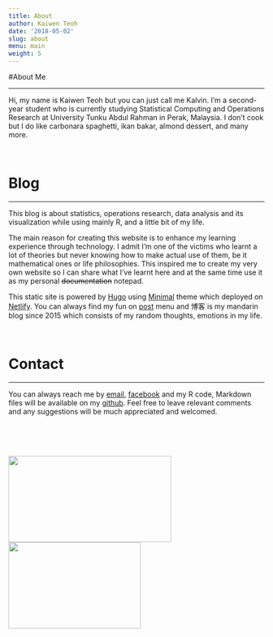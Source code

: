 ```yaml
---
title: About
author: Kaiwen Teoh
date: '2018-05-02'
slug: about
menu: main
weight: 5
---
```

#About Me

----------------------------------

  Hi, my name is Kaiwen Teoh but you can just call me Kalvin. I'm a second-year student who is currently studying Statistical Computing and Operations Research at University Tunku Abdul Rahman in Perak, Malaysia. I don't cook but I do like carbonara spaghetti, ikan bakar, almond dessert, and many more. 

<br>

# Blog

----------------------------------------------

  This blog is about statistics, operations research, data analysis and its visualization while using mainly R, and a little bit of my life. 
  
  The main reason for creating this website is to enhance my learning experience through technology. I admit I'm one of the victims who learnt a lot of theories but never knowing how to make actual use of them, be it mathematical ones or life philosophies. This inspired me to create my very own website so I can share what I've learnt here and at the same time use it as my personal ~~documentation~~ notepad. 

  This static site is powered by [Hugo](https://gohugo.io/) using [Minimal](https://github.com/calintat/minimal) theme which deployed on [Netlify](https://www.netlify.com/). You can always find my fun on [post](http://kaiwen-teoh.netlify.com/post/) menu and 博客 is my mandarin blog since 2015 which consists of my random thoughts, emotions in my life. 
  
<br>

# Contact

-------------------------------------

  You can always reach me by <a href="mailto:kalvin_kaiwen@hotmail.com">email</a>, [facebook](https://www.facebook.com/kalvinkaiwen) and my R code, Markdown files will be available on my [github](https://github.com/Kaiwenteoh/museum-inside-stomach). Feel free to leave relevant comments and any suggestions will be much appreciated and welcomed.
  
  <br>
  <br>
  <br>
  
  <img src="https://lh3.googleusercontent.com/Dfp1MdvwrOy73c9NqoH0HosteRiE6qi4x1VJ0TWgclXWnm98p6DYqiC1Dy3NBFC8iJLf9RuQ3eD4hYfUqqTsrF1wtIlSTNs6S9-SldBuhfVFcgVPSxUpBzoLSsTlujdBAJB-8YAb=w2400" height="170px" width="320px" style="float: left; padding-right: 80px;">
  

  <img src="https://lh3.googleusercontent.com/MDR-0POORnOLkFm0xfRWCYM49vDT-PYoa-XI2yAdAggxBO9nInDG0mxZuBifeYRItfaaQHw8MoXaLQUI13P_AA_UrnjVMTPzOm3fR7CWSP_9gotN_lKSmhUjWckUZgEPmzrodnIX=w2400" height="170px" width="260px">
  
  
  


  


